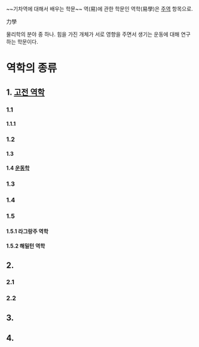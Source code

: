 ~~기차역에 대해서 배우는 학문~~
역(易)에 관한 학문인 역학(易學)은 [[주역#s-2|주역]] 항목으로.

力學

물리학의 분야 중 하나. 힘을 가진 개체가 서로 영향을 주면서 생기는 운동에 대해 연구하는 학문이다.

= 역학의 종류 =
== 1. [[고전 역학]] ==
=== 1.1 [[뉴턴 역학|]] ===
==== 1.1.1 [[뉴턴의 운동법칙|]] ====
=== 1.2 [[동역학|]] ===
==== 1.3 [[정역학|]] ====
==== 1.4 [[동학#s-2.2|운동학]] ====
=== 1.3 [[강체 역학|]] ===
=== 1.4 [[연속체 역학|]] ===
=== 1.5 [[해석 역학|]] ===
==== 1.5.1 라그랑주 역학 ====
==== 1.5.2 해밀턴 역학 ====
== 2. [[상대론적 역학|]] ==
=== 2.1 [[특수 상대성 이론|]] ===
=== 2.2 [[일반 상대성 이론|]] ===
== 3. [[열역학|]] ==
== 4. [[양자 역학|]] ==
